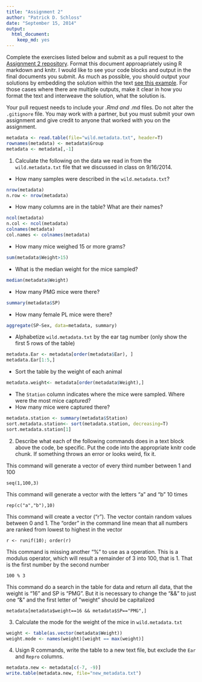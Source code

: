```yaml
---
title: "Assignment 2"
author: "Patrick D. Schloss"
date: "September 15, 2014"
output:
  html_document:
    keep_md: yes
---
```


Complete the exercises listed below and submit as a pull request to the [Assignment 2 repository](http://www.github.com/microbialinformatics/assignment02).  Format this document approapriately using R markdown and knitr. I would like to see your code blocks and output in the final documents you submit. As much as possible, you should output your solutions by embedding the solution within the text [see this example](https://github.com/microbialinformatics/assignment02/blob/master/example.Rmd). For those cases where there are multiple outputs, make it clear in how you format the text and interweave the solution, what the solution is.

Your pull request needs to include your *.Rmd and *.md files. Do not alter the `.gitignore` file. You may work with a partner, but you must submit your own assignment and give credit to anyone that worked with you on the assignment.

```r
metadata <- read.table(file="wild.metadata.txt", header=T)
rownames(metadata) <- metadata$Group
metadata <- metadata[,-1]
```

1.  Calculate the following on the data we read in from the `wild.metadata.txt` file that we discussed in class on 9/16/2014.

  * How many samples were described in the `wild.metadata.txt`?
```r
nrow(metadata)
n.row <- nrow(metadata)
```
  * How many columns are in the table? What are their names?
```r
ncol(metadata)
n.col <- ncol(metadata)
colnames(metadata)
col.names <- colnames(metadata)
```
  * How many mice weighed 15 or more grams?
```r
sum(metadata$Weight>15)
```
  * What is the median weight for the mice sampled?
```r
median(metadata$Weight)
```
  * How many PMG mice were there?
```r
summary(metadata$SP)
```
  * How many female PL mice were there?
```r
aggregate(SP~Sex, data=metadata, summary)
```
  * Alphabetize `wild.metadata.txt` by the ear tag number (only show the first 5 rows of the table)
```r
metadata.Ear <- metadata[order(metadata$Ear), ]
metadata.Ear[1:5,]
```
  * Sort the table by the weight of each animal
```r
metadata.weight<- metadata[order(metadata$Weight),]
```
  * The `Station` column indicates where the mice were sampled. Where were the most mice captured?
  * How many mice were captured there?
```r
metadata.station <- summary(metadata$Station)
sort.metadata.station<- sort(metadata.station, decreasing=T)
sort.metadata.station[1]
```


2.	Describe what each of the following commands does in a text block above the code, be specific. Put the code into the appropriate knitr code chunk. If something throws an error or looks weird, fix it.

This command will generate a vector of every third number between 1 and 100

```
seq(1,100,3)
```
This command will generate a vector with the letters "a" and "b" 10 times  

```
rep(c("a","b"),10)
```
This command will create a vector ("r"). The vector contain random values between 0 and 1. The "order" in the command line mean that all numbers are ranked from lowest to highest in the vector 

```
r <- runif(10); order(r)
```
This command is missing another "%" to use as a operation. This is a modulus operator, which will result a remainder of 3 into 100, that is 1. That is the first number by the second number

```
100 % 3
```
This command do a search in the table for data and return all data, that the weight is "16" and SP is "PMG". But it is necessary to change the "&&" to just one "&" and the first letter of "weight" should be capitalized

```
metadata[metadata$weight==16 && metadata$SP=="PMG",]
```


3.	Calculate the mode for the weight of the mice in `wild.metadata.txt`
 
```r
weight <- table(as.vector(metadata$Weight))
weight.mode <- names(weight)[weight == max(weight)]
```

4.	Usign R commands, write the table to a new text file, but exclude the `Ear` and `Repro` columns.

```r
metadata.new <- metadata[c(-7, -9)]
write.table(metadata.new, file="new_metadata.txt")
```

